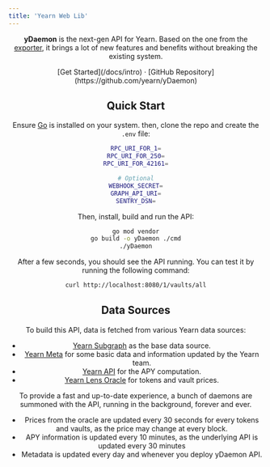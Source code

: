 ```yaml
---
title: 'Yearn Web Lib'
---
```



<Header />

**yDaemon** is the next-gen API for Yearn. Based on the one from the [exporter](https://github.com/yearn/yearn-exporter), it brings a lot of new features and benefits without breaking the existing system.

<div className="text-center" style={{marginTop: 40, marginBottom: 40}}>
[Get Started](/docs/intro) ·
[GitHub Repository](https://github.com/yearn/yDaemon)
</div>

## Quick Start
Ensure [Go](https://go.dev/) is installed on your system. then, clone the repo and create the `.env` file:
```sh
RPC_URI_FOR_1=
RPC_URI_FOR_250=
RPC_URI_FOR_42161=

# Optional
WEBHOOK_SECRET=
GRAPH_API_URI=
SENTRY_DSN=
```

Then, install, build and run the API:
```bash
go mod vendor
go build -o yDaemon ./cmd
./yDaemon
```

After a few seconds, you should see the API running. You can test it by running the following command:
```bash
curl http://localhost:8080/1/vaults/all
```

## Data Sources
To build this API, data is fetched from various Yearn data sources:
- [Yearn Subgraph](https://thegraph.com/explorer/subgraph?id=5xMSe3wTNLgFQqsAc5SCVVwT4MiRb5AogJCuSN9PjzXF) as the base data source.
- [Yearn Meta](https://github.com/yearn/yearn-meta) for some basic data and information updated by the Yearn team.
- [Yearn API](https://api.yearn.finance/) for the APY computation.
- [Yearn Lens Oracle](https://etherscan.io/address/0xca11bde05977b3631167028862be2a173976ca11) for tokens and vault prices.

To provide a fast and up-to-date experience, a bunch of daemons are summoned with the API, running in the background, forever and ever.
- Prices from the oracle are updated every 30 seconds for every tokens and vaults, as the price may change at every block.
- APY information is updated every 10 minutes, as the underlying API is updated every 30 minutes
- Metadata is updated every day and whenever you deploy yDaemon API.

